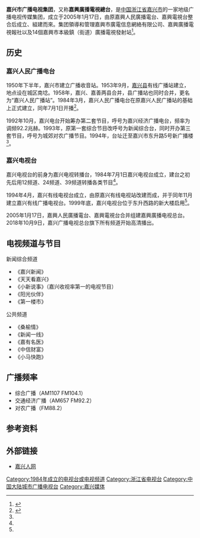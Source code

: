 {{Infobox broadcasting network
| name = 嘉兴市广播电视集团
| logo = 
| image = 
| type =  有线电视、广播
| country = {{PRC}}
| key_people = 
| headquarters = {{PRC}}[[浙江省|浙江省]][[嘉兴市|嘉兴市]][[秀洲区|秀洲区]]东升西路188号广电中心
| area = [[嘉兴市|嘉兴市]]全境及周边部分地区
| founded = 2005年1月17日
| tvstations =3套电视节目
| radiostations =3套广播节目
| callsigns = 嘉兴广播电视总台
| website = [http://www.jiaxingren.com/ 嘉兴人网]
| 備註 = 
}}
'''嘉兴市广播电视集团'''，又称'''嘉興廣播電視總台'''，是[[中国|中国]][[浙江省|浙江省]][[嘉兴市|嘉兴市]]的一家地级广播电视传媒集团，成立于2005年1月17日，由原嘉興人民廣播電台、嘉興電視台整合后成立、組建而來。集团領導和管理嘉興市廣電信息網絡有限公司、嘉興廣播電視報社以及14個嘉興市本級鎮（街道）廣播電視發射站<ref>{{cite news|url=http://www.zj.xinhuanet.com/2006special/2006-09/19/content_8078006.htm|title=嘉兴广播电视新闻宣传概况|publisher=新华网浙江频道|author=嘉兴广播|date=2006-09-19|accessdate=2014-11-30|deadurl=yes|archiveurl=https://web.archive.org/web/20131221000322/http://www.zj.xinhuanet.com/2006special/2006-09/19/content_8078006.htm|archivedate=2013-12-21}}</ref>。

==历史==
===嘉兴人民广播电台===
1950年下半年，嘉兴市建立广播收音站。1953年9月，[[嘉兴县|嘉兴县]]有线广播站建立，地点设在城区南埝。1958年，嘉兴、嘉善两县合并，县广播站也同时合并，更名为“嘉兴人民广播站”。1984年3月，嘉兴人民广播电台在原嘉兴人民广播站的基础上正式建立，同年7月1日开播<ref name=dfz>{{cite news|url =http://www.zjdfz.cn/tiptai.web/BookRead.aspx?bookid=201212082697|title =浙江省新闻志|publisher =浙江省人民政府地方志办公室　|date =|accessdate =2018-06-10|archive-date =2017-01-14|archive-url =https://web.archive.org/web/20170114002936/http://www.zjdfz.cn/tiptai.web/BookRead.aspx?bookid=201212082697|dead-url =no}}</ref>。

1992年10月，嘉兴电台开始筹办第二套节目，呼号为嘉兴经济广播电台，频率为调频92.2兆赫。1993年，原第一套综合节目改呼号为新闻综合台，同时开办第三套节目，呼号为城郊对农广播节目。1994年，台址迁至嘉兴市东升路5号新广播楼<ref name=dfz/>。

===嘉兴电视台===
嘉兴电视台的前身为嘉兴电视转播台，1984年7月1日嘉兴电视台成立，建台之初先后用12频道、24频道、39频道转播各类节目<ref name=dfz/>。

1994年4月，嘉兴有线电视台成立，由原嘉兴有线电视站改建而成，并于同年11月建立嘉兴有线广播电视台。1999年底，嘉兴电视台位于东升西路的新大楼启用<ref name=dfz/>。

2005年1月17日，嘉興人民廣播電台、嘉興電視台合并组建嘉興廣播电视总台。2018年10月9日，嘉兴广播电视总台旗下所有频道开始高清播出。

== 电视频道与节目 ==
;新闻综合频道
*《嘉兴新闻》
*《天天看嘉兴》
*《小新说事》（嘉兴收视率第一的电视节目）
*《阳光伙伴》
*《第一楼市》
;公共频道
*《桑榆情》
*《新闻一线》
*《嘉有名医》
*《中信财富》
*《小马快跑》

== 广播频率 ==
*综合广播（AM1107 FM104.1）
*交通经济广播（AM657 FM92.2）
*对农广播（FM88.2）

== 参考资料 ==
{{reflist}}

==外部链接==
*[http://www.jiaxingren.com/ 嘉兴人网]{{Wayback|url=http://www.jiaxingren.com/ |date=20201130014100 }}

{{浙江省电视台}}

[[Category:1984年成立的电视台或电视频道|Category:1984年成立的电视台或电视频道]]
[[Category:浙江省电视台|Category:浙江省电视台]]
[[Category:中国大陆城市广播电视台|Category:中国大陆城市广播电视台]]
[[Category:嘉兴媒体|Category:嘉兴媒体]]